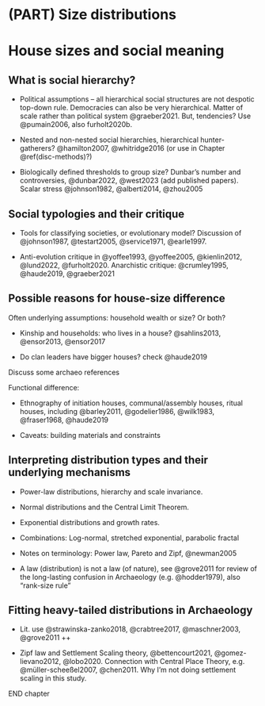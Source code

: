 # (PART) Size distributions {.unnumbered}

# House sizes and social meaning {#house-sizes-theory}

## What is social hierarchy?

-   Political assumptions -- all hierarchical social structures are not despotic top-down rule. Democracies can also be very hierarchical. Matter of scale rather than political system @graeber2021. But, tendencies? Use @pumain2006, also furholt2020b.

-   Nested and non-nested social hierarchies, hierarchical hunter-gatherers? @hamilton2007, @whitridge2016 (or use in Chapter \@ref(disc-methods)?)

-   Biologically defined thresholds to group size? Dunbar's number and controversies, @dunbar2022, @west2023 (add published papers). Scalar stress @johnson1982, @alberti2014, @zhou2005

## Social typologies and their critique {#soc-typ}

-   Tools for classifying societies, or evolutionary model? Discussion of @johnson1987, @testart2005, @service1971, @earle1997.

-   Anti-evolution critique in @yoffee1993, @yoffee2005, @kienlin2012, @lund2022, @furholt2020. Anarchistic critique: @crumley1995, @haude2019, @graeber2021

## Possible reasons for house-size difference

Often underlying assumptions: household wealth or size? Or both?

-   Kinship and households: who lives in a house? @sahlins2013, @ensor2013, @ensor2017

-   Do clan leaders have bigger houses? check @haude2019

Discuss some archaeo references

Functional difference:

-   Ethnography of initiation houses, communal/assembly houses, ritual houses, including @barley2011, @godelier1986, @wilk1983, @fraser1968, @haude2019

-   Caveats: building materials and constraints

## Interpreting distribution types and their underlying mechanisms

-   Power-law distributions, hierarchy and scale invariance.

-   Normal distributions and the Central Limit Theorem.

-   Exponential distributions and growth rates.

-   Combinations: Log-normal, stretched exponential, parabolic fractal

-   Notes on terminology: Power law, Pareto and Zipf, @newman2005

-   A law (distribution) is not a law (of nature), see @grove2011 for review of the long-lasting confusion in Archaeology (e.g. @hodder1979), also "rank-size rule"

## Fitting heavy-tailed distributions in Archaeology {#distfit-archaeo}

-   Lit. use @strawinska-zanko2018, @crabtree2017, @maschner2003, @grove2011 ++

-   Zipf law and Settlement Scaling theory, @bettencourt2021, @gomez-lievano2012, @lobo2020. Connection with Central Place Theory, e.g. @müller-scheeßel2007, @chen2011. Why I'm not doing settlement scaling in this study.

END chapter
